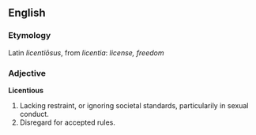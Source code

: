 ==English==
===Etymology===
Latin ''licenti&#333;sus'', from ''licentia'': ''license, freedom''
===Adjective===
'''Licentious'''
# Lacking restraint, or ignoring societal standards, particularily in sexual conduct.
# Disregard for accepted rules.

<!-- Add IPA pronunciation, synonyms, antonyms, etc. -->